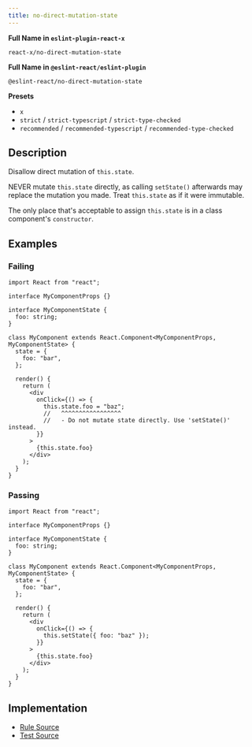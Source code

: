 ```yaml
---
title: no-direct-mutation-state
---
```


**Full Name in `eslint-plugin-react-x`**

```plain copy
react-x/no-direct-mutation-state
```

**Full Name in `@eslint-react/eslint-plugin`**

```plain copy
@eslint-react/no-direct-mutation-state
```

**Presets**

- `x`
- `strict` / `strict-typescript` / `strict-type-checked`
- `recommended` / `recommended-typescript` / `recommended-type-checked`

## Description

Disallow direct mutation of `this.state`.

NEVER mutate `this.state` directly, as calling `setState()` afterwards may replace the mutation you made. Treat `this.state` as if it were immutable.

The only place that's acceptable to assign `this.state` is in a class component's `constructor`.

## Examples

### Failing

```tsx
import React from "react";

interface MyComponentProps {}

interface MyComponentState {
  foo: string;
}

class MyComponent extends React.Component<MyComponentProps, MyComponentState> {
  state = {
    foo: "bar",
  };

  render() {
    return (
      <div
        onClick={() => {
          this.state.foo = "baz";
          //   ^^^^^^^^^^^^^^^^^
          //   - Do not mutate state directly. Use 'setState()' instead.
        }}
      >
        {this.state.foo}
      </div>
    );
  }
}
```

### Passing

```tsx
import React from "react";

interface MyComponentProps {}

interface MyComponentState {
  foo: string;
}

class MyComponent extends React.Component<MyComponentProps, MyComponentState> {
  state = {
    foo: "bar",
  };

  render() {
    return (
      <div
        onClick={() => {
          this.setState({ foo: "baz" });
        }}
      >
        {this.state.foo}
      </div>
    );
  }
}
```

## Implementation

- [Rule Source](https://github.com/Rel1cx/eslint-react/tree/main/packages/plugins/eslint-plugin-react-x/src/rules/no-direct-mutation-state.ts)
- [Test Source](https://github.com/Rel1cx/eslint-react/tree/main/packages/plugins/eslint-plugin-react-x/src/rules/no-direct-mutation-state.spec.ts)
